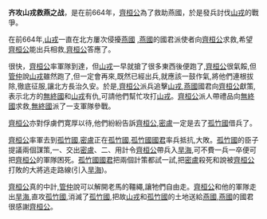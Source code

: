 {{copyedit|time=2015-06-08T13:43:33+00:00}}
{{unreferenced|time=2015-06-07T06:14:12+00:00}}
{{Infobox Military Conflict
|conflict=齐攻山戎救燕之战
|partof=
|date=前664年
|place=[[孤竹國|孤竹國]]
|result=[[山戎|山戎]]和[[孤竹國|孤竹國]]滅亡
|combatant1=[[齊國|齊國]]<br>[[燕國|燕國]]<br>[[無終國|無終國]]
|combatant2=[[山戎|山戎]]<br>[[孤竹國|孤竹國]]   
|commander1=[[齊桓公|齊桓公]]
|commander2=[[孤竹國國君|孤竹國國君]] 、[[密盧|密盧]]  
|strength1=不詳
|strength2=不詳
|casualties1=不詳
|casualties2=不詳
}}

'''齐攻山戎救燕之战'''，是在前664年，[[齊桓公|齊桓公]]為了救助燕國，於是發兵討伐[[山戎|山戎]]的戰爭。

在前664年,[[山戎|山戎]]一直在北方屢次侵擾[[燕國|燕國]] ,[[燕國|燕國]]的國君派使者向[[齊桓公|齊桓公]]求救,希望[[齊桓公|齊桓公]]能出兵相救,[[齊桓公|齊桓公]]答應了。

很快，[[齊桓公|齊桓公]]率軍隊到達，但[[山戎|山戎]]一早就搶了很多東西後便跑了,[[齊桓公|齊桓公]]很氣餒,但[[管仲|管仲]]說[[山戎|山戎]]雖然跑了,但一定會再來,既然已經出兵,就應該一鼓作氣,將他們連根拔除,徹底征服,讓北方長治久安。於是,[[齊桓公|齊桓公]]派兵追擊[[山戎|山戎]],[[燕國|燕國]]國君向[[齊桓公|齊桓公]]獻策,表示北方的[[無終國|無終國]]和[[山戎|山戎]]有仇,可請他們幫忙攻打[[山戎|山戎]]。[[齊桓公|齊桓公]]派人帶禮品向[[無終國|無終國]]求救,[[無終國|無終國]]派了一支軍隊參戰。

[[齊桓公|齊桓公]]亦對俘虜們寛厚以待,他們紛紛告訴[[齊桓公|齊桓公]],[[密盧|密盧]]一定是去了[[孤竹國|孤竹國]]借兵了。

[[齊桓公|齊桓公]]率軍去到[[孤竹國|孤竹國]],[[密盧|密盧]]正在[[孤竹國|孤竹國]],[[孤竹國國君|孤竹國國君]]率兵抵抗,大敗。[[孤竹國|孤竹國]]的臣子提議兩個謀策,一、交出[[密盧|密盧]]、二、用計令[[齊桓公|齊桓公]]帶兵入[[旱海|旱海]],可不費一兵一卒便可把[[齊桓公|齊桓公]]的軍隊困死。[[孤竹國國君|孤竹國國君]]把兩個計策都試一試,把[[密盧|密盧]]殺死和說被[[齊桓公|齊桓公]]打敗的大將逃走路線(引入[[旱海|旱海]])。

[[齊桓公|齊桓公]]真的中計,[[管仲|管仲]]說可以解開老馬的韁繩,讓牠們自由走。[[齊桓公|齊桓公]]和他的軍隊走出[[旱海|旱海]],直攻[[孤竹國|孤竹國]],消滅了[[孤竹國|孤竹國]],把故[[山戎|山戎]]和[[孤竹國|孤竹國]]的土地送給[[燕國|燕國]],[[燕國|燕國]]的國君很感謝[[齊桓公|齊桓公]]。